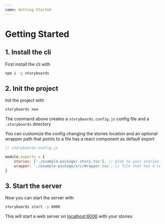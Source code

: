 ```yaml
---
name: Getting Started
---
```


# Getting Started

## 1. Install the cli

First install the cli with

```sh
npm i -g storyboards
```

## 2. Init the project

Init the project with

```sh
storyboards new
```

The command above creates a `storyboards.config.js` config file and a `.storyboards` directory

You can customize the config changing the stories location and an optional wrapper path that points to a file has a react component as default export

```js
// storyboards.config.js

module.exports = {
    stories: ['./example-package/.story.tsx'], // glob to your stories
    wrapper: './example-package/src/Wrapper.tsx', // file that has a react component as default export
}
```

## 3. Start the server

Now you can start the server with

```sh
storyboards start -p 6006
```

This will start a web server on [localhost:6006](http://localhost:6006) with your stories
